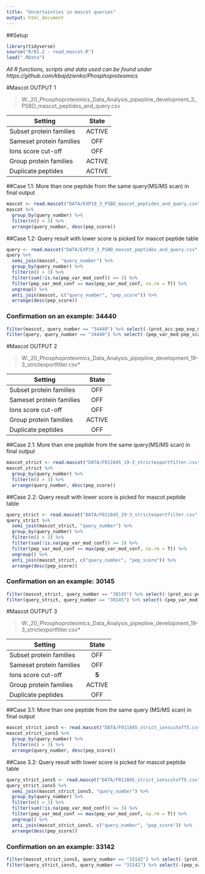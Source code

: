 ```yaml
---
title: "Uncertainties in mascot queries"
output: html_document
---
```


##Setup

```r
library(tidyverse)
source("R/01.2 - read_mascot.R")
load(".RData")
```

*All R functions, scripts and data used can be found under*
*https://github.com/kbajdzienko/Phosphoproteomics*


#Mascot OUTPUT 1

> W:\Krzysztof\EXP\EXP_20_Phosphoproteomics_Data_Analysis\R_pipepline_development\DATA\EXP19_3_PSBD_mascot_peptides_and_query.csv

| Setting                  | State  |
|--------------------------|:------:|
|Subset protein families   | ACTIVE |
|Sameset protein families  | OFF    |
|Ions score cut-off        | OFF    |
|Group protein families    | ACTIVE |
|Duplicate peptides        | ACTIVE |


##Case 1.1: More than one peptide from the same query(MS/MS scan) in final output
```r
mascot <- read.mascot("DATA/EXP19_3_PSBD_mascot_peptides_and_query.csv", "pep")
mascot %>%
  group_by(query_number) %>%
  filter(n() > 3) %>%
  arrange(query_number, desc(pep_score)) 
```


##Case 1.2: Query result with lower score is picked for mascot peptide table
```r
query <- read.mascot("DATA/EXP19_3_PSBD_mascot_peptides_and_query.csv", "query")
query %>%
  semi_join(mascot, "query_number") %>%
  group_by(query_number) %>%
  filter(n() > 3) %>%
  filter(sum(!is.na(pep_var_mod_conf)) >= 3) %>%
  filter(pep_var_mod_conf == max(pep_var_mod_conf, na.rm = T)) %>%
  ungroup() %>%
  anti_join(mascot, c("query_number", "pep_score")) %>%
  arrange(desc(pep_score))
```
### Confirmation on an example: 34440
```r
filter(mascot, query_number == "34440") %>% select(-(prot_acc:pep_exp_mz))
filter(query, query_number == "34440") %>% select(-(pep_var_mod:pep_scan_title))
```


#Mascot OUTPUT 2

> W:\Krzysztof\EXP\EXP_20_Phosphoproteomics_Data_Analysis\R_pipepline_development\DATA\F011845_19-3_strictexportfilter.csv*

| Setting                  | State  |
|--------------------------|:------:|
|Subset protein families   | OFF    |
|Sameset protein families  | OFF    |
|Ions score cut-off        | OFF    |
|Group protein families    | ACTIVE |
|Duplicate peptides        | OFF    |


##Case 2.1: More than one peptide from the same query(MS/MS scan) in final output
```r
mascot_strict <- read.mascot("DATA/F011845_19-3_strictexportfilter.csv", "pep")
mascot_strict %>%
  group_by(query_number) %>%
  filter(n() > 3) %>%
  arrange(query_number, desc(pep_score)) 
```


##Case 2.2: Query result with lower score is picked for mascot peptide table
```r
query_strict <- read.mascot("DATA/F011845_19-3_strictexportfilter.csv", "query")
query_strict %>%
  semi_join(mascot_strict, "query_number") %>%
  group_by(query_number) %>%
  filter(n() > 3) %>%
  filter(sum(!is.na(pep_var_mod_conf)) >= 3) %>%
  filter(pep_var_mod_conf == max(pep_var_mod_conf, na.rm = T)) %>%
  ungroup() %>%
  anti_join(mascot_strict, c("query_number", "pep_score")) %>%
  arrange(desc(pep_score))
```
### Confirmation on an example: 30145
```r
filter(mascot_strict, query_number == "30145") %>% select(-(prot_acc:pep_exp_mz))
filter(query_strict, query_number == "30145") %>% select(-(pep_var_mod:pep_scan_title))
```


#Mascot OUTPUT 3

> W:\Krzysztof\EXP\EXP_20_Phosphoproteomics_Data_Analysis\R_pipepline_development\DATA\F011845_19-3_strictexportfilter.csv*

| Setting                  | State  |
|--------------------------|:------:|
|Subset protein families   | OFF    |
|Sameset protein families  | OFF    |
|Ions score cut-off        | **5**  |
|Group protein families    | ACTIVE |
|Duplicate peptides        | OFF    |


##Case 3.1: More than one peptide from the same query (MS/MS scan) in final output
```r
mascot_strict_ions5 <- read.mascot("DATA/F011845_strict_ionscutoff5.csv")
mascot_strict_ions5 %>%
  group_by(query_number) %>%
  filter(n() > 3) %>%
  arrange(query_number, desc(pep_score)) 
```

##Case 3.2: Query result with lower score is picked for mascot peptide table
```r
query_strict_ions5 <- read.mascot("DATA/F011845_strict_ionscutoff5.csv", "query")
query_strict_ions5 %>%
  semi_join(mascot_strict_ions5, "query_number") %>%
  group_by(query_number) %>%
  filter(n() > 3) %>%
  filter(sum(!is.na(pep_var_mod_conf)) >= 3) %>%
  filter(pep_var_mod_conf == max(pep_var_mod_conf, na.rm = T)) %>%
  ungroup() %>%
  anti_join(mascot_strict_ions5, c("query_number", "pep_score")) %>%
  arrange(desc(pep_score))
```
### Confirmation on an example: 33142
```r
filter(mascot_strict_ions5, query_number == "33142") %>% select(-(prot_acc:pep_exp_mz))
filter(query_strict_ions5, query_number == "33142") %>% select(-(pep_var_mod:pep_scan_title))
```